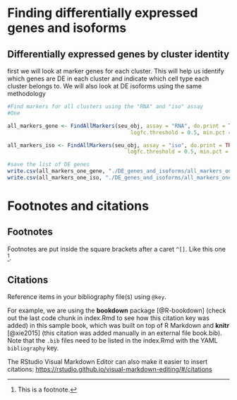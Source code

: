 # Finding differentially expressed genes and isoforms {style="gray"}

## Differentially expressed genes by cluster identity 

first we will look at marker genes for each cluster. This will help us identify which genes are DE in each cluster and indicate which cell type each cluster belongs to. We will also look at DE isoforms using the same methodology

```r
#Find markers for all clusters using the "RNA" and "iso" assay
#One

all_markers_gene <- FindAllMarkers(seu_obj, assay = "RNA", do.print = TRUE,
                                       logfc.threshold = 0.5, min.pct = 0.20, only.pos = TRUE) %>% filter(p_val_adj < 0.05)

all_markers_iso <- FindAllMarkers(seu_obj, assay = "iso", do.print = TRUE,
                                      logfc.threshold = 0.5, min.pct = 0.20, only.pos = TRUE) %>% filter(p_val_adj < 0.05)

#save the list of DE genes 
write.csv(all_markers_one_gene, "./DE_genes_and_isoforms/all_markers_one_gene.csv")
write.csv(all_markers_one_iso, "./DE_genes_and_isoforms/all_markers_one_iso.csv")

```

# Footnotes and citations

## Footnotes

Footnotes are put inside the square brackets after a caret `^[]`. Like this one [^finding_differentially_expressed_genes_and_isoforms-1].

[^finding_differentially_expressed_genes_and_isoforms-1]: This is a footnote.

## Citations

Reference items in your bibliography file(s) using `@key`.

For example, we are using the **bookdown** package [@R-bookdown] (check out the last code chunk in index.Rmd to see how this citation key was added) in this sample book, which was built on top of R Markdown and **knitr** [@xie2015] (this citation was added manually in an external file book.bib). Note that the `.bib` files need to be listed in the index.Rmd with the YAML `bibliography` key.

The RStudio Visual Markdown Editor can also make it easier to insert citations: <https://rstudio.github.io/visual-markdown-editing/#/citations>
